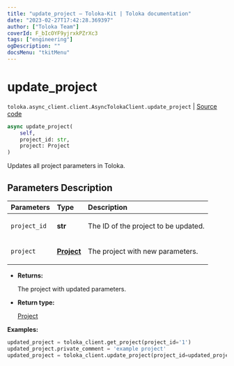 ```yaml
---
title: "update_project — Toloka-Kit | Toloka documentation"
date: "2023-02-27T17:42:28.369397"
author: ["Toloka Team"]
coverId: F_bIcOYF9yjrxkPZrXc3
tags: ["engineering"]
ogDescription: ""
docsMenu: "tkitMenu"
---
```


# update_project
`toloka.async_client.client.AsyncTolokaClient.update_project` | [Source code](https://github.com/Toloka/toloka-kit/blob/v1.1.4/src/async_client/client.py#L0)

```python
async update_project(
    self,
    project_id: str,
    project: Project
)
```

Updates all project parameters in Toloka.

## Parameters Description

| Parameters | Type | Description |
| :----------| :----| :-----------|
`project_id`|**str**|<p>The ID of the project to be updated.</p>
`project`|**[Project](/docs/toloka-kit/reference/toloka.client.project.Project)**|<p>The project with new parameters.</p>

* **Returns:**

  The project with updated parameters.

* **Return type:**

  [Project](/docs/toloka-kit/reference/toloka.client.project.Project)

**Examples:**

```python
updated_project = toloka_client.get_project(project_id='1')
updated_project.private_comment = 'example project'
updated_project = toloka_client.update_project(project_id=updated_project.id, project=updated_project)
```